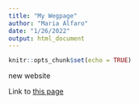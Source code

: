 ```yaml
---
title: "My Wegpage"
author: "Maria Alfaro"
date: "1/26/2022"
output: html_document
---
```


```r
knitr::opts_chunk$set(echo = TRUE)
```

new website

Link to [this page](Newpage.html)
